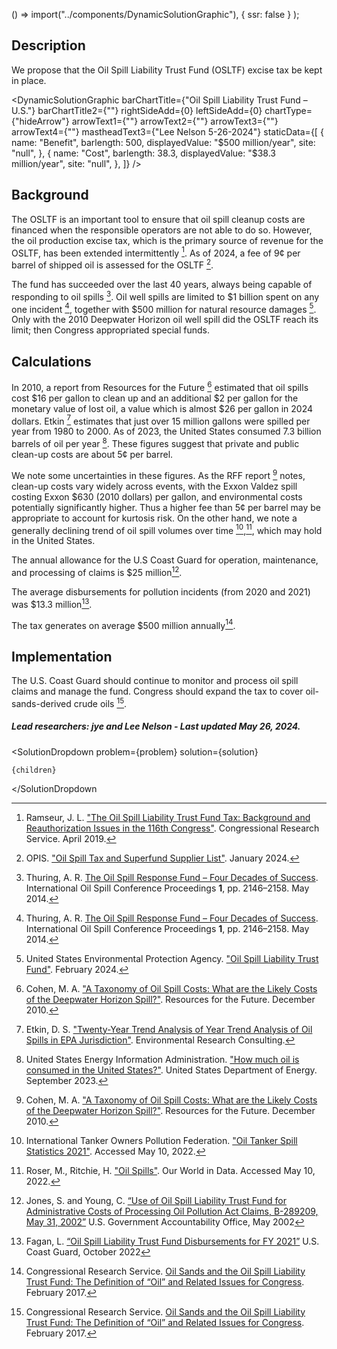 
  () => import("../components/DynamicSolutionGraphic"),
  { ssr: false }
);


## Description

We propose that the Oil Spill Liability Trust Fund (OSLTF) excise tax be kept in place.

<DynamicSolutionGraphic
  barChartTitle={"Oil Spill Liability Trust Fund – U.S."}
  barChartTitle2={""}
  rightSideAdd={0}
  leftSideAdd={0}
  chartType={"hideArrow"}
  arrowText1={""}
  arrowText2={""}
  arrowText3={""}
  arrowText4={""}
  mastheadText3={"Lee Nelson 5-26-2024"}
  staticData={[
    {
      name: "Benefit",
      barlength: 500,
      displayedValue: "$500 million/year",
      site: "null",
    },
    {
      name: "Cost",
      barlength: 38.3,
      displayedValue: "$38.3 million/year",
      site: "null",
    },
  ]}
/>

## Background

The OSLTF is an important tool to ensure that oil spill cleanup costs are financed when the responsible operators are not able to do so. However, the oil production excise tax, which is the primary source of revenue for the OSLTF, has been extended intermittently [^"1"]. As of 2024, a fee of 9¢ per barrel of shipped oil is assessed for the OSLTF [^"10"].

The fund has succeeded over the last 40 years, always being capable of responding to oil spills [^"2"]. Oil well spills are limited to $1 billion spent on any one incident [^"2"], together with $500 million for natural resource damages [^"9"]. Only with the 2010 Deepwater Horizon oil well spill did the OSLTF reach its limit; then Congress appropriated special funds.

## Calculations

In 2010, a report from Resources for the Future [^"4"] estimated that oil spills cost $16 per gallon to clean up and an additional $2 per gallon for the monetary value of lost oil, a value which is almost $26 per gallon in 2024 dollars. Etkin [^"5"] estimates that just over 15 million gallons were spilled per year from 1980 to 2000. As of 2023, the United States consumed 7.3 billion barrels of oil per year [^"6"]. These figures suggest that private and public clean-up costs are about 5¢ per barrel.

We note some uncertainties in these figures. As the RFF report [^"4"] notes, clean-up costs vary widely across events, with the Exxon Valdez spill costing Exxon $630 (2010 dollars) per gallon, and environmental costs potentially significantly higher. Thus a higher fee than 5¢ per barrel may be appropriate to account for kurtosis risk. On the other hand, we note a generally declining trend of oil spill volumes over time [^"7"],[^"8"], which may hold in the United States.

The annual allowance for the U.S Coast Guard for operation, maintenance, and processing of claims is $25 million[^"11"].

The average disbursements for pollution incidents (from 2020 and 2021) was $13.3 million[^"12"].

The tax generates on average $500 million annually[^"3"].

## Implementation

The U.S. Coast Guard should continue to monitor and process oil spill claims and manage the fund.
Congress should expand the tax to cover oil-sands-derived crude oils [^"3"].

##### Lead researchers: jye and Lee Nelson - Last updated May 26, 2024.

[^"1"]: Ramseur, J. L. ["The Oil Spill Liability Trust Fund Tax: Background and Reauthorization Issues in the 116th Congress"](https://crsreports.congress.gov/product/details?prodcode=IF11160). Congressional Research Service. April 2019.
[^"2"]: Thuring, A. R. [The Oil Spill Response Fund – Four Decades of Success](https://meridian.allenpress.com/iosc/article/2014/1/2146/198375/The-Oil-Spill-Response-Fund-Four-Decades-of). International Oil Spill Conference Proceedings **1**, pp. 2146–2158. May 2014.
[^"3"]: Congressional Research Service. [Oil Sands and the Oil Spill Liability Trust Fund: The Definition of “Oil” and Related Issues for Congress](https://crsreports.congress.gov/product/pdf/R/R43128). February 2017.
[^"4"]: Cohen, M. A. ["A Taxonomy of Oil Spill Costs: What are the Likely Costs of the Deepwater Horizon Spill?"](https://policycommons.net/artifacts/1947722/a-taxonomy-of-oil-spill-costs/2699491/). Resources for the Future. December 2010.
[^"5"]: Etkin, D. S. ["Twenty-Year Trend Analysis of Year Trend Analysis of Oil Spills in EPA Jurisdiction"](https://archive.epa.gov/emergencies/content/fss/web/pdf/etkin_04.pdf). Environmental Research Consulting.
[^"6"]: United States Energy Information Administration. ["How much oil is consumed in the United States?"](https://www.eia.gov/tools/faqs/faq.php?id=33&t=6). United States Department of Energy. September 2023.
[^"7"]: International Tanker Owners Pollution Federation. ["Oil Tanker Spill Statistics 2021"](https://www.itopf.org/knowledge-resources/data-statistics/statistics/). Accessed May 10, 2022.
[^"8"]: Roser, M., Ritchie, H. ["Oil Spills"](https://ourworldindata.org/oil-spills). Our World in Data. Accessed May 10, 2022.
[^"9"]: United States Environmental Protection Agency. ["Oil Spill Liability Trust Fund"](https://www.epa.gov/oil-spills-prevention-and-preparedness-regulations/oil-spill-liability-trust-fund). February 2024.
[^"10"]: OPIS. ["Oil Spill Tax and Superfund Supplier List"](https://www.opisnet.com/resources/oil-spill-supplier-tax-list/). January 2024.
[^"11"]: Jones, S. and Young, C. [“Use of Oil Spill Liability Trust Fund for Administrative Costs of Processing Oil Pollution Act Claims, B-289209, May 31, 2002”](https://www.gao.gov/products/b-289209-2) U.S. Government Accountability Office, May 2002
[^"12"]: Fagan, L. [“Oil Spill Liability Trust Fund Disbursements for FY 2021”](https://www.uscg.mil/Portals/0/NPFC/docs/PDFs/Reports/2022-10-19-Oil-Spill-Liability-Trust-Fund-Disbursement-FY-2021.pdf?ver=ZxZqplF_6BXvrXtt6ekwqA%3D%3D) U.S. Coast Guard, October 2022

  <SolutionDropdown 
    problem={problem} 
    solution={solution}
  >
    {children}
  </SolutionDropdown

>
